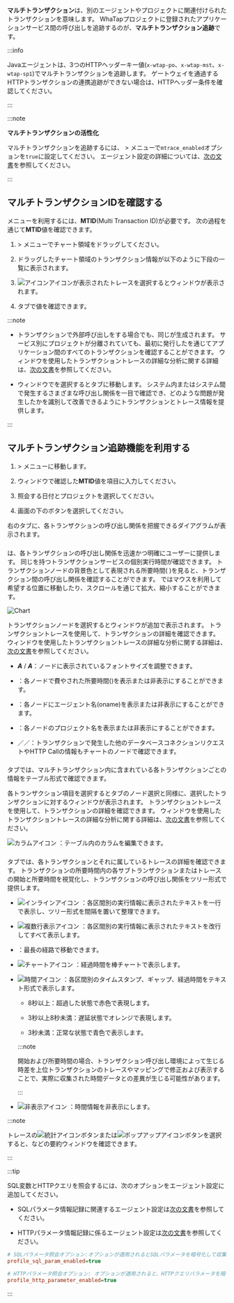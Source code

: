 **マルチトランザクション**は、別のエージェントやプロジェクトに関連付けられたトランザクションを意味します。 WhaTapプロジェクトに登録されたアプリケーションサービス間の呼び出しを追跡するのが、**マルチトランザクション追跡**です。 

<InDoc product="java">

:::info

Javaエージェントは、3つのHTTPヘッダーキー値(`x-wtap-po`、`x-wtap-mst`、`x-wtap-sp1`)でマルチトランザクションを追跡します。 ゲートウェイを通過するHTTPトランザクションの連携追跡ができない場合は、HTTPヘッダー条件を確認してください。

:::

</InDoc>

:::note

**マルチトランザクションの活性化**

マルチトランザクションを追跡するには、<Cmdname sid="management" className="uitext" /> > <Cmdname sid="agent_configuration" className="uitext" />メニューで`mtrace_enabled`オプションを`true`に設定してください。 エージェント設定の詳細については、[次の文書](set-agent#set-agent-service)を参照してください。

:::

## マルチトランザクションIDを確認する

<Cmdname sid="multi_server_transaction_trace" className="uitext" />メニューを利用するには、<b>MTID</b>(Multi Transaction ID)が必要です。 次の過程を通じて<b>MTID</b>値を確認できます。

1. <Cmdname sid="analysis" className="uitext" /> &gt; <Cmdname sid="AA005" className="uitext" />メニューでチャート領域をドラッグしてください。

2. ドラッグしたチャート領域のトランザクション情報が以下のように下段の<Cmdname sid="trace_list" className="uitext" />一覧に表示されます。

   <ImgLang img='tx-trace-table.png' desc='mtrace_M' />

3. ![アイコン](/img/ic-s-mult-transation.svg)アイコンが表示されたトレースを選択すると<Cmdname sid="TTL06527" className="uitext" />ウィンドウが表示されます。 

4. <Cmdname sid="TTL06125" className="uitext" />タブで<Cmdname sid="TTL06107" className="uitext" />値を確認できます。

   <ImgLang img='tx-trace-dt-up.png' desc='レコード概要' />

:::note

- トランザクションで外部呼び出しをする場合でも、同じ<Cmdname sid="TTL06107" className="uitext" />が生成されます。 サービス別にプロジェクトが分離されていても、最初に発行した<Cmdname sid="TTL06107" className="uitext" />を通じてアプリケーション間のすべてのトランザクションを確認することができます。 <Cmdname sid="TTL06527" className="uitext" />ウィンドウを使用したトランザクショントレースの詳細な分析に関する詳細は、[次の文書](trs-profile#transaction-info)を参照してください。

- <Cmdname sid="TTL06527" className="uitext" />ウィンドウで<Cmdname sid="TTL06107" className="uitext" />を選択すると<Cmdname sid="TTL06377" className="uitext" />タブに移動します。 システム内またはシステム間で発生するさまざまな呼び出し関係を一目で確認でき、どのような問題が発生したかを識別して改善できるようにトランザクションとトレース情報を提供します。

:::

## マルチトランザクション追跡機能を利用する

1. <Cmdname sid="analysis" className="uitext" /> &gt; <Cmdname sid="multi_server_transaction_trace" className="uitext" />メニューに移動します。

2. <Cmdname sid="TTL06527" className="uitext" />ウィンドウで確認した<b>MTID</b>値を<Cmdname sid="search_mtid_or_custid" className="uitext" />項目に入力してください。

   <ImgLang img='trace-mtx-mtid.png' desc='MTID' />

3. 照会する日付とプロジェクトを選択してください。

4. 画面の下の<Cmdname sid="apply" className="uitext" />ボタンを選択してください。

右の<Cmdname sid="BTN07120" className="uitext" />タブに、各トランザクションの呼び出し関係を把握できるダイアグラムが表示されます。

<ImgLang img='trace-mtx-mtid-chart.png' desc='マルチTX追跡' />

### <Cmdname sid="BTN07120" />

<Cmdname sid="BTN07120" className="uitext" />は、各トランザクションの呼び出し関係を迅速かつ明確にユーザーに提供します。 同じ<Cmdname sid="TTL06107" className="uitext" />を持つトランザクションサービスの個別実行時間が確認できます。 トランザクションノードの背景色として表現される所要時間(<LinkImage img="number-01.png" desc="number 1"/> <Cmdname sid="time_bar" className="uitext" />)を見ると、トランザクション間の呼び出し関係を確認することができます。 <Cmdname sid="BTN07120" className="uitext" />ではマウスを利用して希望する位置に移動したり、スクロールを通じて拡大、縮小することができます。

![Chart](/img/trace-mtx-chart-timebar.png)

トランザクションノードを選択すると<Cmdname sid="TTL06527" className="uitext" />ウィンドウが追加で表示されます。 トランザクショントレースを使用して、トランザクションの詳細を確認できます。 <Cmdname sid="TTL06527" className="uitext" />ウィンドウを使用したトランザクショントレースの詳細な分析に関する詳細は、[次の文書](trs-profile#transaction-info)を参照してください。

- **_A_**<Cmdname sid="small" className="uitext" /> / **_A_**<Cmdname sid="big" className="uitext" />：ノードに表示されているフォントサイズを調整できます。

- <Cmdname sid="time_bar" className="uitext" />：各ノードで費やされた所要時間(<Cmdname sid="time_bar" className="uitext" />)を表示または非表示にすることができます。

- <Cmdname sid="application_name" className="uitext" />：各ノードにエージェント名(oname)を表示または非表示にすることができます。

- <Cmdname sid="project" className="uitext" />：各ノードのプロジェクト名を表示または非表示にすることができます。

- <Cmdname sid="database" className="uitext" />／<Cmdname sid="apply_external_remote" className="uitext" />／<Cmdname sid="apply_internal_remote" className="uitext" />：トランザクションで発生した他のデータベースコネクションリクエストやHTTP Callの情報もチャートのノードで確認できます。

### <Cmdname sid="BTN07121" />

<Cmdname sid="BTN07121" className="uitext" />タブでは、マルチトランザクション内に含まれている各トランザクションごとの情報をテーブル形式で確認できます。

<ImgLang img='trace-mtx-table.png' desc='表' />

各トランザクション項目を選択すると<Cmdname sid="BTN07120" className="uitext" />タブのノード選択と同様に、選択したトランザクションに対する<Cmdname sid="TTL06527" className="uitext" />ウィンドウが表示されます。 トランザクショントレースを使用して、トランザクションの詳細を確認できます。 <Cmdname sid="TTL06527" className="uitext" />ウィンドウを使用したトランザクショントレースの詳細な分析に関する詳細は、[次の文書](trs-profile#transaction-info)を参照してください。

![カラムアイコン](/img/ic-column.svg) <Cmdname sid="BTN06441" className="uitext" />：テーブル内のカラムを編集できます。 

### <Cmdname sid="BTN06296" />

<Cmdname sid="BTN06296" className="uitext" />タブでは、各トランザクションとそれに属しているトレースの詳細を確認できます。 トランザクションの所要時間内の各サブトランザクションまたはトレースの開始と所要時間を視覚化し、トランザクションの呼び出し関係をツリー形式で提供します。

<ImgLang img='trace-mtx-tree.png' desc='Tree' />

- ![インラインアイコン](/img/ic-single-line.svg) <Cmdname sid="BTN06368" className="uitext" />：各区間別の実行情報に表示されたテキストを一行で表示し、ツリー形式を間隔を置いて整理できます。

- ![複数行表示アイコン](/img/ic-multi-line.svg) <Cmdname sid="BTN06369" className="uitext" />：各区間別の実行情報に表示されたテキストを改行してすべて表示します。

- <Cmdname sid="BTN06327" className="uitext" />：最長の経路で移動できます。

- ![チャートアイコン](/img/ic-bar-chart.svg) <Cmdname sid="BTN06743" className="uitext" />：経過時間を棒チャートで表示します。

- ![時間アイコン](/img/ic-custom-time.svg) <Cmdname sid="BTN06744" className="uitext" />：各区間別のタイムスタンプ、ギャップ、経過時間をテキスト形式で表示します。

  - 8秒以上：<span class='etrs'>超過した</span>状態で<span class='etrs'>赤色</span>で表現します。

  - 3秒以上8秒未満：<span class='ov5ud10'>遅延</span>状態で<span class='ov5ud10'>オレンジ</span>で表現します。

  - 3秒未満：<span class='woer'>正常な</span>状態で<span class='woer'>青色</span>で表示します。

  :::note

  開始および所要時間の場合、トランザクション呼び出し環境によって生じる時差を上位トランザクションのトレースやマッピングで修正および表示することで、実際に収集された時間データとの差異が生じる可能性があります。

  :::

- ![非表示アイコン](/img/ic-eye-invisible.svg) <Cmdname sid="BTN06745" className="uitext" />：時間情報を非表示にします。

:::note

トレースの![統計アイコン](/img/ic-static.svg)ボタンまたは![ポップアップアイコン](/img/ic-popup.svg)ボタンを選択すると<Cmdname sid="remote_http_call_statistics" className="uitext" />、<Cmdname sid="activestack" className="uitext" />などの要約ウィンドウを確認できます。

:::

:::tip

SQL変数とHTTPクエリを照会するには、次のオプションをエージェント設定に追加してください。

- SQLパラメータ情報記録に関連するエージェント設定は[次の文書](agent-dbsql#profile-sql-param)を参照してください。

- HTTPパラメータ情報記録に係るエージェント設定は[次の文書](agent-transaction#profile_http_parameter)を参照してください。

```ini title='whatap.conf'
# SQLパラメータ照会オプション:オプションが適用されるとSQLパラメータを暗号化して収集します。
profile_sql_param_enabled=true 

# HTTPパラメータ照会オプション: オプションが適用されると、HTTPクエリパラメータを暗号化して収集します。
profile_http_parameter_enabled=true 
```

:::
